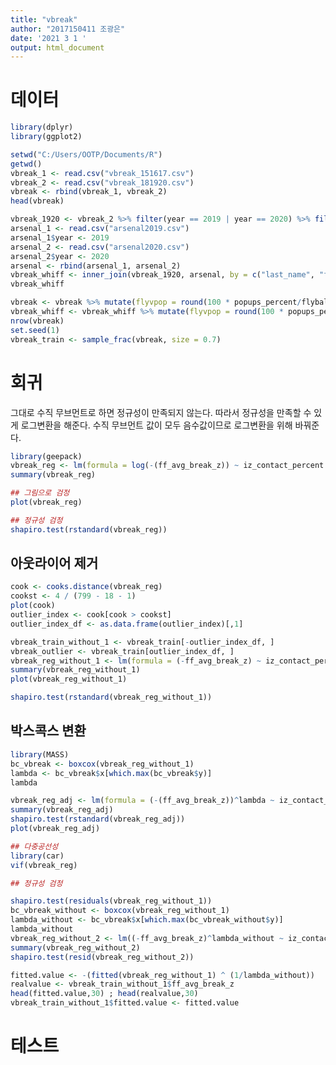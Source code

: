 ---
title: "vbreak"
author: "2017150411 조광은"
date: '2021 3 1 '
output: html_document
---

# 데이터

```{r}
library(dplyr)
library(ggplot2)

setwd("C:/Users/OOTP/Documents/R")
getwd()
vbreak_1 <- read.csv("vbreak_151617.csv")
vbreak_2 <- read.csv("vbreak_181920.csv")
vbreak <- rbind(vbreak_1, vbreak_2)
head(vbreak)

vbreak_1920 <- vbreak_2 %>% filter(year == 2019 | year == 2020) %>% filter(!is.na(n_ff_formatted))
arsenal_1 <- read.csv("arsenal2019.csv")
arsenal_1$year <- 2019
arsenal_2 <- read.csv("arsenal2020.csv")
arsenal_2$year <- 2020
arsenal <- rbind(arsenal_1, arsenal_2)
vbreak_whiff <- inner_join(vbreak_1920, arsenal, by = c("last_name", "first_name","year"))
vbreak_whiff

vbreak <- vbreak %>% mutate(flyvpop = round(100 * popups_percent/flyballs_percent, 1)) %>% filter(n_ff_formatted > 30)
vbreak_whiff <- vbreak_whiff %>% mutate(flyvpop = round(100 * popups_percent/flyballs_percent, 1))
nrow(vbreak)
set.seed(1)
vbreak_train <- sample_frac(vbreak, size = 0.7)
```

# 회귀

그대로 수직 무브먼트로 하면 정규성이 만족되지 않는다. 따라서 정규성을 만족할 수 있게 로그변환을 해준다.
수직 무브먼트 값이 모두 음수값이므로 로그변환을 위해 바꿔준다.

```{r}
library(geepack)
vbreak_reg <- lm(formula = log(-(ff_avg_break_z)) ~ iz_contact_percent + ff_avg_speed + flyvpop + oz_contact_percent, data = vbreak_train)
summary(vbreak_reg)

## 그림으로 검정
plot(vbreak_reg)

## 정규성 검정
shapiro.test(rstandard(vbreak_reg))
```

## 아웃라이어 제거

```{r}
cook <- cooks.distance(vbreak_reg)
cookst <- 4 / (799 - 18 - 1)
plot(cook)
outlier_index <- cook[cook > cookst]
outlier_index_df <- as.data.frame(outlier_index)[,1]

vbreak_train_without_1 <- vbreak_train[-outlier_index_df, ]
vbreak_outlier <- vbreak_train[outlier_index_df, ]
vbreak_reg_without_1 <- lm(formula = (-ff_avg_break_z) ~ iz_contact_percent + ff_avg_speed + flyvpop + oz_contact_percent, data = vbreak_train_without_1)
summary(vbreak_reg_without_1)
plot(vbreak_reg_without_1)

shapiro.test(rstandard(vbreak_reg_without_1))
```

## 박스콕스 변환

```{r}
library(MASS)
bc_vbreak <- boxcox(vbreak_reg_without_1)
lambda <- bc_vbreak$x[which.max(bc_vbreak$y)]
lambda

vbreak_reg_adj <- lm(formula = (-(ff_avg_break_z))^lambda ~ iz_contact_percent + ff_avg_speed + flyvpop + oz_contact_percent, data = vbreak_train_without_1)
summary(vbreak_reg_adj)
shapiro.test(rstandard(vbreak_reg_adj))
plot(vbreak_reg_adj)

## 다중공선성
library(car)
vif(vbreak_reg)

## 정규성 검정

shapiro.test(residuals(vbreak_reg_without_1))
bc_vbreak_without <- boxcox(vbreak_reg_without_1)
lambda_without <- bc_vbreak$x[which.max(bc_vbreak_without$y)]
lambda_without
vbreak_reg_without_2 <- lm((-ff_avg_break_z)^lambda_without ~ iz_contact_percent + ff_avg_speed + flyvpop + oz_contact_percent, data = vbreak_train_without_1)
summary(vbreak_reg_without_2)
shapiro.test(resid(vbreak_reg_without_2))

fitted.value <- -(fitted(vbreak_reg_without_1) ^ (1/lambda_without))
realvalue <- vbreak_train_without_1$ff_avg_break_z
head(fitted.value,30) ; head(realvalue,30)
vbreak_train_without_1$fitted.value <- fitted.value
```

# 테스트

